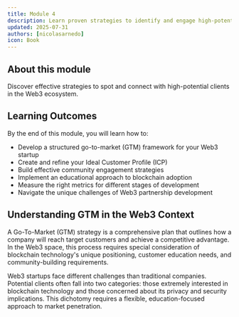 ```yaml
---
title: Module 4
description: Learn proven strategies to identify and engage high-potential clients in the Web3 ecosystem
updated: 2025-07-31
authors: [nicolasarnedo]
icon: Book
---
```


## About this module

Discover effective strategies to spot and connect with high-potential clients in the Web3 ecosystem.

## Learning Outcomes

By the end of this module, you will learn how to:
- Develop a structured go-to-market (GTM) framework for your Web3 startup
- Create and refine your Ideal Customer Profile (ICP)
- Build effective community engagement strategies
- Implement an educational approach to blockchain adoption
- Measure the right metrics for different stages of development
- Navigate the unique challenges of Web3 partnership development

## Understanding GTM in the Web3 Context

<YouTube id="W4sE359QRuc" params="start=0&rel=0&modestbranding=1" />

A Go-To-Market (GTM) strategy is a comprehensive plan that outlines how a company will reach target customers and achieve a competitive advantage. In the Web3 space, this process requires special consideration of blockchain technology's unique positioning, customer education needs, and community-building requirements.

Web3 startups face different challenges than traditional companies. Potential clients often fall into two categories: those extremely interested in blockchain technology and those concerned about its privacy and security implications. This dichotomy requires a flexible, education-focused approach to market penetration.